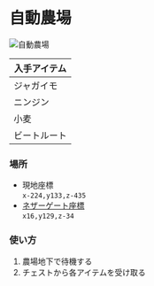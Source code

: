 # 自動農場

![自動農場](../../public/images/villager-auto_0.png)

|入手アイテム|
|----|
|ジャガイモ|
|ニンジン|
|小麦|
|ビートルート|

### 場所  
- 現地座標  
`x-224,y133,z-435`  
- [ネザーゲート座標](../world/nether-portal)  
`x16,y129,z-34`

### 使い方
1. 農場地下で待機する 
2. チェストから各アイテムを受け取る